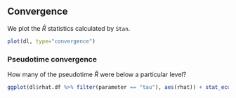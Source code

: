 ## Convergence

We plot the $\hat{R}$ statistics calculated by `Stan`.
```r
plot(dl, type="convergence")

```

### Pseudotime convergence

How many of the pseudotime $\hat{R}$ were below a particular level?

```r
ggplot(dl$rhat.df %>% filter(parameter == "tau"), aes(rhat)) + stat_ecdf()
```
